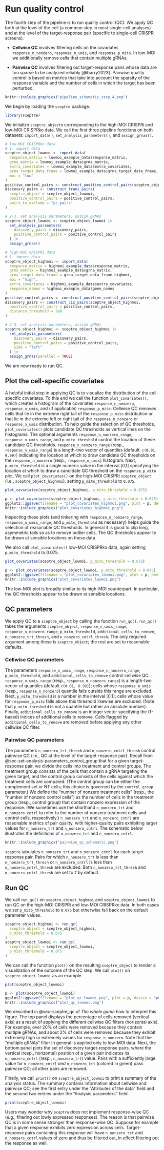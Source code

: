 # Run quality control {#sec-run_qc}

The fourth step of the pipeline is to run quality control (QC). We apply QC both at the level of the cell (a common step in most single-cell analyses) and at the level of the target-response pair (specific to single-cell CRISPR screens).

-   **Cellwise QC** involves filtering cells on the covariates `response_n_nonzero`, `response_n_umis`, and `response_p_mito`. In low-MOI we additionally remove cells that contain multiple gRNAs.

-   **Pairwise QC** involves filtering out target-response pairs whose data are too sparse to be analyzed reliably [@barry2023]. Pairwise quality control is based on metrics that take into account the sparsity of the response variable and the number of cells in which the target has been perturbed.

```r
knitr::include_graphics("pipeline_schematic_step_4.png")
```

We begin by loading the `sceptre` package.

```r
library(sceptre)
```

We initialize `sceptre_object`s corresponding to the high-MOI CRISPRi and low-MOI CRISPRko data. We call the first three pipeline functions on both datasets: `import_data()`, `set_analysis_parameters()`, and `assign_grnas()`.

```r
# low-MOI CRISPRko data
# 1. import data
sceptre_object_lowmoi <- import_data(
  response_matrix = lowmoi_example_data$response_matrix,
  grna_matrix = lowmoi_example_data$grna_matrix,
  extra_covariates = lowmoi_example_data$extra_covariates,
  grna_target_data_frame = lowmoi_example_data$grna_target_data_frame,
  moi = "low"
)
positive_control_pairs <- construct_positive_control_pairs(sceptre_object_lowmoi)
discovery_pairs <- construct_trans_pairs(
  sceptre_object = sceptre_object_lowmoi,
  positive_control_pairs = positive_control_pairs,
  pairs_to_exclude = "pc_pairs"
)

# 2-3. set analysis parameters, assign gRNAs
sceptre_object_lowmoi <- sceptre_object_lowmoi |>
  set_analysis_parameters(
    discovery_pairs = discovery_pairs,
    positive_control_pairs = positive_control_pairs
  ) |>
  assign_grnas()
```

```r
# high-MOI CRISPRi data
# 1. import data
sceptre_object_highmoi <- import_data(
  response_matrix = highmoi_example_data$response_matrix,
  grna_matrix = highmoi_example_data$grna_matrix,
  grna_target_data_frame = grna_target_data_frame_highmoi,
  moi = "high",
  extra_covariates = highmoi_example_data$extra_covariates,
  response_names = highmoi_example_data$gene_names
)
positive_control_pairs <- construct_positive_control_pairs(sceptre_object_highmoi)
discovery_pairs <- construct_cis_pairs(sceptre_object_highmoi,
  positive_control_pairs = positive_control_pairs,
  distance_threshold = 5e6
)

# 2-3. set analysis parameters, assign gRNAs
sceptre_object_highmoi <- sceptre_object_highmoi |>
  set_analysis_parameters(
    discovery_pairs = discovery_pairs,
    positive_control_pairs = positive_control_pairs,
    side = "left"
  ) |>
  assign_grnas(parallel = TRUE)
```

We are now ready to run QC.

## Plot the cell-specific covariates

A helpful initial step in applying QC is to visualize the distribution of the cell-specific covariates. To this end we call the function `plot_covariates()`, which creates a histogram of the covariates `response_n_nonzero`, `response_n_umis`, and (if applicable) `response_p_mito`. Cellwise QC removes cells that lie in the extreme right tail of the `response_p_mito` distribution or that lie in the extreme left *or* right tail of the `response_n_nonzero` or `response_n_umis` distribution. To help guide the selection of QC thresholds, `plot_covariates()` plots candidate QC thresholds as vertical lines on the histograms. The optional arguments `response_n_nonzero_range`, `response_n_umis_range`, and `p_mito_threshold` control the location of these candidate QC thresholds. `response_n_nonzero_range` (resp., `response_n_umis_range`) is a length-two vector of quantiles (default: `c(0.01, 0.99)`) indicating the location at which to draw candidate QC thresholds on the `response_n_nonzero` (resp., `response_n_umis`) histogram. Next, `p_mito_threshold` is a single numeric value in the interval \[0,1\] specifying the location at which to draw a candidate QC threshold on the `response_p_mito` plot. We call `plot_covariates()` on the high-MOI CRISPRi `sceptre_object` (i.e., `sceptre_object_highmoi`), setting `p_mito_threshold` to `0.075`.

```r
plot_covariates(sceptre_object_highmoi, p_mito_threshold = 0.075)
```

```r
p <- plot_covariates(sceptre_object_highmoi, p_mito_threshold = 0.075)
ggplot2::ggsave(filename = "plot_covariates_highmoi.png", plot = p, device = "png", scale = 1.1, width = 5, height = 4, dpi = 330)
knitr::include_graphics("plot_covariates_highmoi.png")
```

Inspecting these plots (and tinkering with `response_n_nonzero_range`, `response_n_umis_range`, and `p_mito_threshold` as necessary) helps guide the selection of reasonable QC thresholds. In general it is good to clip long, asymmetric tails so as to remove outlier cells. The QC thresholds appear to be drawn at sensible locations on these data.

We also call `plot_covariates()` low-MOI CRISPRko data, again setting `p_mito_threshold` to 0.075.

```r
plot_covariates(sceptre_object_lowmoi, p_mito_threshold = 0.075)
```

```r
p <- plot_covariates(sceptre_object_lowmoi, p_mito_threshold = 0.075)
ggplot2::ggsave(filename = "plot_covariates_lowmoi.png", plot = p, device = "png", scale = 1.1, width = 5, height = 4, dpi = 330)
knitr::include_graphics("plot_covariates_lowmoi.png")
```

The low-MOI plot is broadly similar to its high-MOI counterpart. In particular, the QC thresholds appear to be drawn at sensible locations.

## QC parameters

We apply QC to a `sceptre_object` by calling the function `run_qc()`. `run_qc()` takes the arguments `sceptre_object`, `response_n_umis_range`, `response_n_nonzero_range`, `p_mito_threshold`, `additional_cells_to_remove`, `n_nonzero_trt_thresh`, and `n_nonzero_cntrl_thresh`. The only required argument among these is `sceptre_object`; the rest are set to reasonable defaults.

### Cellwise QC parameters {#sec-qc_cellwise_qc}

The parameters `response_n_umis_range`, `response_n_nonzero_range`, `p_mito_threshold`, and `additional_cells_to_remove` control cellwise QC. `response_n_umis_range` (resp., `response_n_nonzero_range`) is a length-two vector of quantiles (default `c(0.01, 0.99)`); cells whose `response_n_umis` (resp., `response_n_nonzero`) quantile falls outside this range are excluded. Next, `p_mito_threshold` is a number in the interval \[0,1\]; cells whose value for `response_p_mito` falls above this threshold likewise are excluded. (Note that `p_mito_threshold` is not a quantile but rather an absolute number). Finally, `additional_cells_to_remove` is an integer vector specifying the (1-based) indices of additional cells to remove. Cells flagged by `additional_cells_to_remove` are removed before applying any other cellwise QC filter.

### Pairwise QC parameters {#sec-qc_pairwise_qc}

The parameters `n_nonzero_trt_thresh` and `n_nonzero_cntrl_thresh` control pairwise QC (i.e., QC at the level of the target-response pair). Recall from @sec-set-analysis-parameters_control_group that for a given target-response pair, we divide the cells into treatment and control groups. The treatment group consists of the cells that contain a gRNA targeting the given target, and the control group consists of the cells against which the treatment cells are compared. (The control group can be either the complement set or NT cells; this choice is governed by the `control_group` parameter.) We define the "number of nonzero treatment cells" (resp., the "number of nonzero control cells") as the number of cells in the treatment group (resp., control group) that contain nonzero expression of the response. (We sometimes use the shorthand `n_nonzero_trt` and `n_nonzero_cntrl` to refer to the number of nonzero treatment cells and control cells, respectively.) `n_nonzero_trt` and `n_nonzero_cntrl` are reasonable metrics of pair quality, with higher-quality pairs exhibiting larger values for `n_nonzero_trt` and `n_nonzero_cntrl`. The schematic below illustrates the definitions of `n_nonzero_trt` and `n_nonzero_cntrl`.

```r
knitr::include_graphics("pairwise_qc_schematic.png")
```

`sceptre` tabulates `n_nonzero_trt` and `n_nonzero_cntrl` for each target-response pair. Pairs for which `n_nonzero_trt` is less than `n_nonzero_trt_thresh` or `n_nonzero_cntrl` is less than `n_nonzero_cntrl_thresh` are excluded. Both `n_nonzero_trt_thresh` and `n_nonzero_cntrl_thresh` are set to `7` by default.

## Run QC

We call `run_qc()` on `sceptre_object_highmoi` and `sceptre_object_lowmoi` to run QC on the high-MOI CRISPRi and low-MOI CRISPRko data. In both cases we set `p_mito_threshold` to `0.075` but otherwise fall back on the default parameter values.

```r
sceptre_object_highmoi <- run_qc(
  sceptre_object = sceptre_object_highmoi,
  p_mito_threshold = 0.075
)
sceptre_object_lowmoi <- run_qc(
  sceptre_object = sceptre_object_lowmoi,
  p_mito_threshold = 0.075
)
```

We can call the function `plot()` on the resulting `sceptre_object` to render a visualization of the outcome of the QC step. We call `plot()` on `sceptre_object_lowmoi` as an example.

```r
plot(sceptre_object_lowmoi)
```

```r
p <- plot(sceptre_object_lowmoi)
ggplot2::ggsave(filename = "plot_qc_lowmoi.png", plot = p, device = "png", scale = 1.0, width = 4, height = 4.5, dpi = 330)
knitr::include_graphics("plot_qc_lowmoi.png")
```

We described in @sec-sceptre_qc of *The whole game* how to interpret this figure. The top panel displays the percentage of cells removed (vertical axis) as a result of applying the different cellwise QC filters (horizontal axis). For example, over 20$\%$ of cells were removed because they contain multiple gRNAs, and about 2$\%$ of cells were removed because they exhibit extremely high or extremely values for `response_n_nonzero`. Note that the "multiple gRNAs" filter in general is applied only to low-MOI data. Next, the bottom panel plots the set of discovery target-response pairs, where the vertical (resp., horizontal) position of a given pair indicates its `n_nonzero_cntrl` (resp., `n_nonzero_trt`) value. Pairs with a sufficiently large value for `n_nonzero_cntrl` *and* `n_nonzero_trt` (colored in green) pass pairwise QC; all other pairs are removed.

Finally, we call `print()` on `sceptre_object_lowmoi` to print a summary of the analysis status. The summary contains information about cellwise and pairwise QC; see the first entry under the "Attributes of the data" field and the second two entries under the "Analysis parameters" field.

```r
print(sceptre_object_lowmoi)
```

Users may wonder why `sceptre` does not implement response-wise QC (e.g., filtering out lowly expressed responses). The reason is that pairwise QC is in some sense stronger than response-wise QC. Suppose for example that a given response exhibits zero expression across cells. Target-response pairs containing this response will have `n_nonzero_trt` and `n_nonzero_cntrl` values of zero and thus be filtered out, in effect filtering out the response as well.

